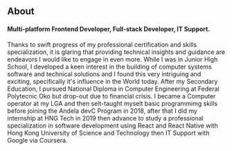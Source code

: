 ## About

#### Multi-platform Frontend Developer, Full-stack Developer, IT Support.

Thanks to swift progress of my professional certification and skills specialization, it is glaring
that providing technical insights and guidance are endeavors I would like to engage in even
more. While I was in Junior High School, I developed a keen interest in the building of
computer systems software and technical solutions and I found this very intriguing and
exciting, specifically it's influence in the World today. After my Secondary Education, I pursued
National Diploma in Computer Engineering at Federal Polytecnic Oko but drop-out due to
financial crisis. I became a Computer operator at my LGA and then selt-taught myselt basic
programmimg skills before joining the Andela devC Program in 2018, after that I did my
internship at HNG Tech in 2019 then advance to study a professional specialization in software development using React and React Native 
with Hong Kong University of Science and Technology then IT Support with Google via Coursera.